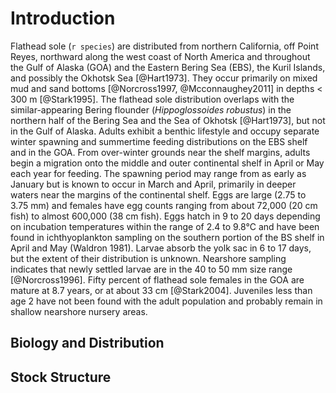 # Introduction

Flathead sole (`r species`) are distributed from northern California, off Point Reyes, northward along the west coast of North America and throughout the Gulf of Alaska (GOA) and the Eastern Bering Sea (EBS), the Kuril Islands, and possibly the Okhotsk Sea [@Hart1973]. They occur primarily on mixed mud and sand bottoms [@Norcross1997, @Mcconnaughey2011] in depths < 300 m [@Stark1995]. The flathead sole distribution overlaps with the similar-appearing Bering flounder (*Hippoglossoides robustus*) in the northern half of the Bering Sea and the Sea of Okhotsk [@Hart1973], but not in the Gulf of Alaska.
Adults exhibit a benthic lifestyle and occupy separate winter spawning and summertime feeding distributions on the EBS shelf and in the GOA. From over-winter grounds near the shelf margins, adults begin a migration onto the middle and outer continental shelf in April or May each year for feeding. The spawning period may range from as early as January but is known to occur in March and April, primarily in deeper waters near the margins of the continental shelf. Eggs are large (2.75 to 3.75 mm) and females have egg counts ranging from about 72,000 (20 cm fish) to almost 600,000 (38 cm fish). Eggs hatch in 9 to 20 days depending on incubation temperatures within the range of 2.4 to 9.8°C and have been found in ichthyoplankton sampling on the southern portion of the BS shelf in April and May (Waldron 1981). Larvae absorb the yolk sac in 6 to 17 days, but the extent of their distribution is unknown. Nearshore sampling indicates that newly settled larvae are in the 40 to 50 mm size range [@Norcross1996]. Fifty percent of flathead sole females in the GOA are mature at 8.7 years, or at about 33 cm [@Stark2004]. Juveniles less than age 2 have not been found with the adult population and probably remain in shallow nearshore nursery areas.


## Biology and Distribution

## Stock Structure


